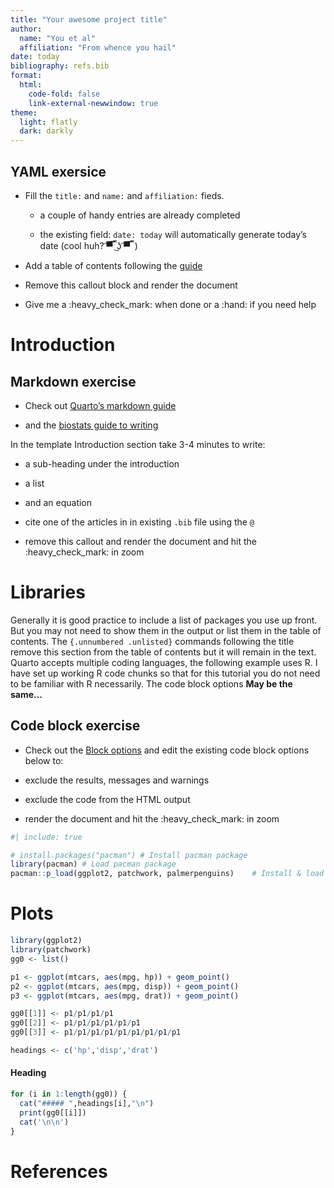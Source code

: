 ```yaml
---
title: "Your awesome project title"
author:
  name: "You et al"
  affiliation: "From whence you hail"
date: today
bibliography: refs.bib
format:
  html:
    code-fold: false
    link-external-newwindow: true
theme:
  light: flatly
  dark: darkly
---
```


:::{.callout-tip}
# YAML exersice
- Fill the `title: ` and `name: ` and `affiliation: ` fieds.

  - a couple of handy entries are already completed

  - the existing field: `date: today` will automatically generate today's date (cool huh?  ͡▀̿ ̿ ͜ʖ ͡▀̿ ̿ )

- Add a table of contents following the [guide](https://quarto.org/docs/output-formats/html-basics.html)

- Remove this callout block and render the document

- Give me a :heavy_check_mark: when done or a :hand: if you need help
:::

# Introduction

:::{.callout-tip}
# Markdown exercise

- Check out [Quarto's markdown guide](https://quarto.org/docs/authoring/markdown-basics.html)

- and the [biostats guide to writing](https://biostats-r.github.io/biostats/quarto/04-figures-tables.html#equations)

In the template Introduction section take 3-4 minutes to write:

- a sub-heading under the introduction

- a list

- and an equation

- cite one of the articles in in existing `.bib` file using the `@`

- remove this callout  and render the document and hit the :heavy_check_mark: in zoom
:::

# Libraries {.unnumbered .unlisted}

Generally it is good practice to include a list of packages you use up front. But you may not need to show them in the output or list them in the table of contents. The `{.unnumbered .unlisted}` commands following the title remove this section from the table of contents but it will remain in the text. Quarto accepts multiple coding languages, the following example uses R. I have set up working R code chunks so that for this tutorial you do not need to be familiar with R necessarily. The code block options **May be the same...**

:::{.callout-tip}
# Code block exercise

- Check out the [Block options](https://quarto.org/docs/computations/execution-options.html) and edit the existing code block options below to:

 - exclude the results, messages and warnings

 - exclude the code from the HTML output

 - render the document and hit the :heavy_check_mark: in zoom
:::


```r
#| include: true

# install.packages("pacman") # Install pacman package
library(pacman) # Load pacman package
pacman::p_load(ggplot2, patchwork, palmerpenguins)    # Install & load packages
```

# 

# Plots  {.tabset}
```r
library(ggplot2)
library(patchwork)
gg0 <- list()

p1 <- ggplot(mtcars, aes(mpg, hp)) + geom_point()
p2 <- ggplot(mtcars, aes(mpg, disp)) + geom_point()
p3 <- ggplot(mtcars, aes(mpg, drat)) + geom_point()

gg0[[1]] <- p1/p1/p1/p1
gg0[[2]] <- p1/p1/p1/p1/p1/p1
gg0[[3]] <- p1/p1/p1/p1/p1/p1/p1/p1/p1

headings <- c('hp','disp','drat')
```

#### Heading

::: {.panel-tabset}
```r
for (i in 1:length(gg0)) {
  cat("##### ",headings[i],"\n")
  print(gg0[[i]])
  cat('\n\n')
}
```

:::

# References